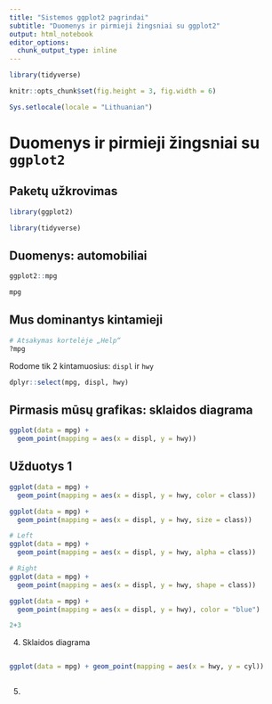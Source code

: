 ```yaml
---
title: "Sistemos ggplot2 pagrindai"
subtitle: "Duomenys ir pirmieji žingsniai su ggplot2"
output: html_notebook
editor_options: 
  chunk_output_type: inline
---
```



```r
library(tidyverse)

knitr::opts_chunk$set(fig.height = 3, fig.width = 6)

Sys.setlocale(locale = "Lithuanian")
```

Duomenys ir pirmieji žingsniai su `ggplot2`
============================================================================= 

Paketų užkrovimas
----------------------------------------------------------------------------- 
```r
library(ggplot2)
```

```r
library(tidyverse)
```

Duomenys: automobiliai
----------------------------------------------------------------------------- 
```r
ggplot2::mpg
```

```r
mpg
```

Mus dominantys kintamieji
----------------------------------------------------------------------------- 

```r
# Atsakymas kortelėje „Help“
?mpg
```

Rodome tik 2 kintamuosius: `displ` ir `hwy`
```r
dplyr::select(mpg, displ, hwy)
```

Pirmasis mūsų grafikas: sklaidos diagrama
----------------------------------------------------------------------------- 
```r
ggplot(data = mpg) + 
  geom_point(mapping = aes(x = displ, y = hwy))
```


Užduotys 1
----------------------------------------------------------------------------- 

```r

ggplot(data = mpg) + 
  geom_point(mapping = aes(x = displ, y = hwy, color = class))

``` 

```r

ggplot(data = mpg) + 
  geom_point(mapping = aes(x = displ, y = hwy, size = class))

``` 

```r
# Left
ggplot(data = mpg) + 
  geom_point(mapping = aes(x = displ, y = hwy, alpha = class))
``` 

```r
# Right
ggplot(data = mpg) + 
  geom_point(mapping = aes(x = displ, y = hwy, shape = class))
```


```r
ggplot(data = mpg) + 
  geom_point(mapping = aes(x = displ, y = hwy), color = "blue")
```






```r
2+3

```

4. Sklaidos diagrama

```r

```

```r
ggplot(data = mpg) + geom_point(mapping = aes(x = hwy, y = cyl))



```


5.

```r

```


